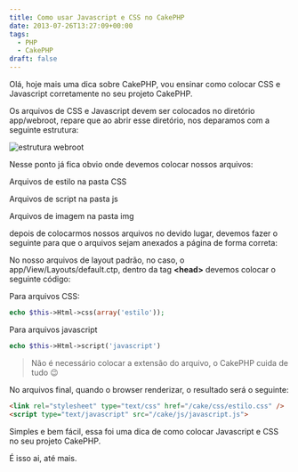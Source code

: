 ```yaml
---
title: Como usar Javascript e CSS no CakePHP
date: 2013-07-26T13:27:09+00:00
tags:
  - PHP
  - CakePHP
draft: false
---
```


Olá, hoje mais uma dica sobre CakePHP, vou ensinar como colocar CSS e Javascript corretamente no seu projeto CakePHP.

Os arquivos de CSS e Javascript devem ser colocados no diretório app/webroot, repare que ao abrir esse diretório, nos deparamos com a seguinte estrutura:

![estrutura webroot](http://res.cloudinary.com/cezarcruz-com-br/image/upload/v1454457587/estrutura_webroot_aay6x5.png)

Nesse ponto já fica obvio onde devemos colocar nossos arquivos:

Arquivos de estilo na pasta CSS

Arquivos de script na pasta js

Arquivos de imagem na pasta img

depois de colocarmos nossos arquivos no devido lugar, devemos fazer o seguinte para que o arquivos sejam anexados a página de forma correta:

No nosso arquivos de layout padrão, no caso, o app/View/Layouts/default.ctp, dentro da tag **\<head>** devemos colocar o seguinte código:

Para arquivos CSS:

```php
echo $this->Html->css(array('estilo'));
```

Para arquivos javascript

```php
echo $this->Html->script('javascript')
```

> Não é necessário colocar a extensão do arquivo, o CakePHP cuida de tudo 😉

No arquivos final, quando o browser renderizar, o resultado será o seguinte:

```html
<link rel="stylesheet" type="text/css" href="/cake/css/estilo.css" />
<script type="text/javascript" src="/cake/js/javascript.js">
```

Simples e bem fácil, essa foi uma dica de como colocar Javascript e CSS no seu projeto CakePHP.

É isso ai, até mais.
